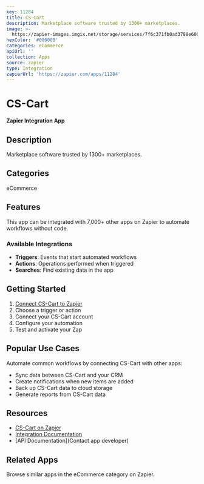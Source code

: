 ```yaml
---
key: 11284
title: CS-Cart
description: Marketplace software trusted by 1300+ marketplaces.
image: >-
  https://zapier-images.imgix.net/storage/services/7f6c371fb0ad3788e600aadc83cde349.png?auto=format%2Ccompress&ixlib=python-3.0.0&q=50
hexColor: '#000000'
categories: eCommerce
apiUrl: ''
collection: Apps
source: zapier
type: Integration
zapierUrl: 'https://zapier.com/apps/11284'
---
```

# CS-Cart

**Zapier Integration App**

## Description

Marketplace software trusted by 1300+ marketplaces.

## Categories

eCommerce

## Features

This app can be integrated with 7,000+ other apps on Zapier to automate workflows without code.

### Available Integrations

- **Triggers**: Events that start automated workflows
- **Actions**: Operations performed when triggered
- **Searches**: Find existing data in the app

## Getting Started

1. [Connect CS-Cart to Zapier](https://zapier.com/apps/11284)
2. Choose a trigger or action
3. Connect your CS-Cart account
4. Configure your automation
5. Test and activate your Zap

## Popular Use Cases

Automate common workflows by connecting CS-Cart with other apps:

- Sync data between CS-Cart and your CRM
- Create notifications when new items are added
- Back up CS-Cart data to cloud storage
- Generate reports from CS-Cart data

## Resources

- [CS-Cart on Zapier](https://zapier.com/apps/11284)
- [Integration Documentation](https://zapier.com/apps/11284/integrations)
- [API Documentation](Contact app developer)

## Related Apps

Browse similar apps in the eCommerce category on Zapier.
